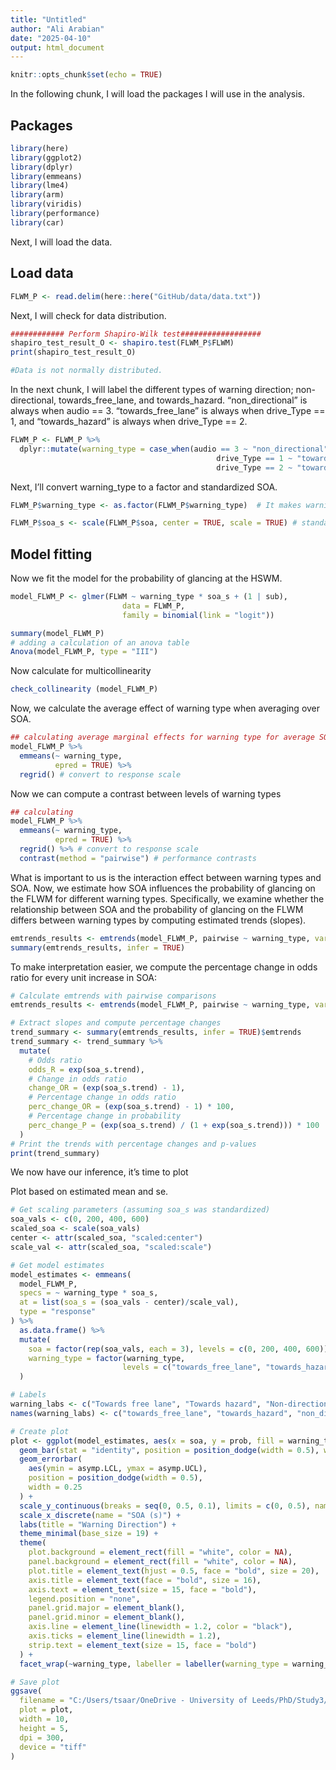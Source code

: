 ---
title: "Untitled"
author: "Ali Arabian"
date: "2025-04-10"
output: html_document
---

```{r setup, include=FALSE}
knitr::opts_chunk$set(echo = TRUE)
```


In the following chunk, I will load the packages I will use in the analysis.

## Packages

```{r cars}
library(here)
library(ggplot2)
library(dplyr)
library(emmeans)
library(lme4)
library(arm)
library(viridis)
library(performance)
library(car)
```

Next, I will load the data.

## Load data

```{r}
FLWM_P <- read.delim(here::here("GitHub/data/data.txt"))
```


Next, I will check for data distribution.

```{r}
############ Perform Shapiro-Wilk test##################
shapiro_test_result_O <- shapiro.test(FLWM_P$FLWM)
print(shapiro_test_result_O)

#Data is not normally distributed.
```

In the next chunk, I will label the different types of warning direction; non-directional, towards_free_lane, and towards_hazard. "non_directional" is always when audio == 3. "towards_free_lane" is always when drive_Type == 1, and "towards_hazard" is always when drive_Type == 2.

```{r}
FLWM_P <- FLWM_P %>%
  dplyr::mutate(warning_type = case_when(audio == 3 ~ "non_directional", # when audio is 3, it's non-directional
                                              drive_Type == 1 ~ "towards_free_lane", # when driveType is 1, its towards_free_lane
                                              drive_Type == 2 ~ "towards_hazard")) # when driveType is 2, it's towards_hazard

```


Next, I'll convert warning_type to a factor and standardized SOA. 

```{r}
FLWM_P$warning_type <- as.factor(FLWM_P$warning_type)  # It makes warning type a factor

FLWM_P$soa_s <- scale(FLWM_P$soa, center = TRUE, scale = TRUE) # standardizing soa

```

## Model fitting

Now we fit the model for the probability of glancing at the HSWM.

```{r}


model_FLWM_P <- glmer(FLWM ~ warning_type * soa_s + (1 | sub), 
                         data = FLWM_P, 
                         family = binomial(link = "logit"))

summary(model_FLWM_P)
# adding a calculation of an anova table 
Anova(model_FLWM_P, type = "III")

```

Now calculate for multicollinearity 
```{r}
check_collinearity (model_FLWM_P)
```


Now, we calculate the average effect of warning type when averaging over SOA.

```{r}
## calculating average marginal effects for warning type for average SOA
model_FLWM_P %>% 
  emmeans(~ warning_type,
          epred = TRUE) %>%
  regrid() # convert to response scale
```
Now we can compute a contrast between levels of warning types

```{r}
## calculating 
model_FLWM_P %>% 
  emmeans(~ warning_type,
          epred = TRUE) %>% 
  regrid() %>% # convert to response scale
  contrast(method = "pairwise") # performance contrasts
```

What is important to us is the interaction effect between warning types and SOA. Now, we estimate how SOA influences the probability of glancing on the FLWM for different warning types. Specifically, we examine whether the relationship between SOA and the probability of glancing on the FLWM differs between warning types by computing estimated trends (slopes).

```{r}
emtrends_results <- emtrends(model_FLWM_P, pairwise ~ warning_type, var = "soa_s")
summary(emtrends_results, infer = TRUE)
```
To make interpretation easier, we compute the percentage change in odds ratio for every unit increase in SOA:

```{r}

# Calculate emtrends with pairwise comparisons
emtrends_results <- emtrends(model_FLWM_P, pairwise ~ warning_type, var = "soa_s")

# Extract slopes and compute percentage changes
trend_summary <- summary(emtrends_results, infer = TRUE)$emtrends
trend_summary <- trend_summary %>%
  mutate(
    # Odds ratio
    odds_R = exp(soa_s.trend), 
    # Change in odds ratio
    change_OR = (exp(soa_s.trend) - 1),
    # Percentage change in odds ratio
    perc_change_OR = (exp(soa_s.trend) - 1) * 100,
    # Percentage change in probability
    perc_change_P = (exp(soa_s.trend) / (1 + exp(soa_s.trend))) * 100 
  )
# Print the trends with percentage changes and p-values
print(trend_summary)

```
We now have our inference, it's time to plot

Plot based on estimated mean and se.


```{r}

# Get scaling parameters (assuming soa_s was standardized)
soa_vals <- c(0, 200, 400, 600)
scaled_soa <- scale(soa_vals)
center <- attr(scaled_soa, "scaled:center")
scale_val <- attr(scaled_soa, "scaled:scale")

# Get model estimates
model_estimates <- emmeans(
  model_FLWM_P,
  specs = ~ warning_type * soa_s,
  at = list(soa_s = (soa_vals - center)/scale_val),
  type = "response"
) %>% 
  as.data.frame() %>%
  mutate(
    soa = factor(rep(soa_vals, each = 3), levels = c(0, 200, 400, 600)),
    warning_type = factor(warning_type, 
                         levels = c("towards_free_lane", "towards_hazard", "non_directional"))
  )

# Labels
warning_labs <- c("Towards free lane", "Towards hazard", "Non-directional")
names(warning_labs) <- c("towards_free_lane", "towards_hazard", "non_directional")

# Create plot
plot <- ggplot(model_estimates, aes(x = soa, y = prob, fill = warning_type)) +
  geom_bar(stat = "identity", position = position_dodge(width = 0.5), width = 0.5) +
  geom_errorbar(
    aes(ymin = asymp.LCL, ymax = asymp.UCL),
    position = position_dodge(width = 0.5),
    width = 0.25
  ) +
  scale_y_continuous(breaks = seq(0, 0.5, 0.1), limits = c(0, 0.5), name = "Probability of fixation to the FLWM") +
  scale_x_discrete(name = "SOA (s)") +
  labs(title = "Warning Direction") +
  theme_minimal(base_size = 19) +
  theme(
    plot.background = element_rect(fill = "white", color = NA),
    panel.background = element_rect(fill = "white", color = NA),
    plot.title = element_text(hjust = 0.5, face = "bold", size = 20),
    axis.title = element_text(face = "bold", size = 16),
    axis.text = element_text(size = 15, face = "bold"),
    legend.position = "none",
    panel.grid.major = element_blank(),  
    panel.grid.minor = element_blank(),  
    axis.line = element_line(linewidth = 1.2, color = "black"), 
    axis.ticks = element_line(linewidth = 1.2), 
    strip.text = element_text(size = 15, face = "bold")  
  ) +
  facet_wrap(~warning_type, labeller = labeller(warning_type = warning_labs))

# Save plot
ggsave(
  filename = "C:/Users/tsaar/OneDrive - University of Leeds/PhD/Study3/Plots/PFFLWM_model_estimates.tiff",
  plot = plot,
  width = 10,
  height = 5,
  dpi = 300,
  device = "tiff"
)
```


 